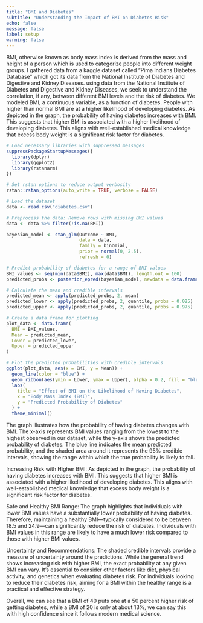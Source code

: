 ```yaml
---
title: "BMI and Diabetes"
subtitle: "Understanding the Impact of BMI on Diabetes Risk"
echo: false
message: false
label: setup
warning: false
---
```



BMI, otherwise known as body mass index is derived from the mass and height of a person which is used to categorize people into different weight groups. I gathered data from a kaggle dataset called "Pima Indians Diabetes Database" which got its data from the National Institute of Diabetes and Digestive and Kidney Diseases. using data from the National Institute of Diabetes and Digestive and Kidney Diseases, we seek to understand the correlation, if any, between different BMI levels and the risk of diabetes. We modeled BMI, a continuous variable, as a function of diabetes. People with  higher than normal BMI are at a higher likelihood of developing diabetes. As depicted in the graph, the probability of having diabetes increases with BMI. This suggests that higher BMI is associated with a higher likelihood of developing diabetes. This aligns with well-established medical knowledge that excess body weight is a significant risk factor for diabetes.



```r
# Load necessary libraries with suppressed messages
suppressPackageStartupMessages({
  library(dplyr)
  library(ggplot2)
  library(rstanarm)
})

# Set rstan options to reduce output verbosity
rstan::rstan_options(auto_write = TRUE, verbose = FALSE)

# Load the dataset
data <- read.csv("diabetes.csv")

# Preprocess the data: Remove rows with missing BMI values
data <- data %>% filter(!is.na(BMI))

bayesian_model <- stan_glm(Outcome ~ BMI, 
                           data = data, 
                           family = binomial, 
                           prior = normal(0, 2.5), 
                           refresh = 0)

# Predict probability of diabetes for a range of BMI values
BMI_values <- seq(min(data$BMI), max(data$BMI), length.out = 100)
predicted_probs <- posterior_epred(bayesian_model, newdata = data.frame(BMI = BMI_values))

# Calculate the mean and credible intervals
predicted_mean <- apply(predicted_probs, 2, mean)
predicted_lower <- apply(predicted_probs, 2, quantile, probs = 0.025)
predicted_upper <- apply(predicted_probs, 2, quantile, probs = 0.975)

# Create a data frame for plotting
plot_data <- data.frame(
  BMI = BMI_values,
  Mean = predicted_mean,
  Lower = predicted_lower,
  Upper = predicted_upper
)

# Plot the predicted probabilities with credible intervals
ggplot(plot_data, aes(x = BMI, y = Mean)) +
  geom_line(color = "blue") +
  geom_ribbon(aes(ymin = Lower, ymax = Upper), alpha = 0.2, fill = "blue") +
  labs(
    title = "Effect of BMI on the Likelihood of Having Diabetes",
    x = "Body Mass Index (BMI)",
    y = "Predicted Probability of Diabetes"
  ) +
  theme_minimal()
```




The graph illustrates how the probability of having diabetes changes with BMI. The x-axis represents BMI values ranging from the lowest to the highest observed in our dataset, while the y-axis shows the predicted probability of diabetes. The blue line indicates the mean predicted probability, and the shaded area around it represents the 95% credible intervals, showing the range within which the true probability is likely to fall.

Increasing Risk with Higher BMI: As depicted in the graph, the probability of having diabetes increases with BMI. This suggests that higher BMI is associated with a higher likelihood of developing diabetes. This aligns with well-established medical knowledge that excess body weight is a significant risk factor for diabetes.

Safe and Healthy BMI Range: The graph highlights that individuals with lower BMI values have a substantially lower probability of having diabetes. Therefore, maintaining a healthy BMI—typically considered to be between 18.5 and 24.9—can significantly reduce the risk of diabetes. Individuals with BMI values in this range are likely to have a much lower risk compared to those with higher BMI values.

Uncertainty and Recommendations: The shaded credible intervals provide a measure of uncertainty around the predictions. While the general trend shows increasing risk with higher BMI, the exact probability at any given BMI can vary. It’s essential to consider other factors like diet, physical activity, and genetics when evaluating diabetes risk. For individuals looking to reduce their diabetes risk, aiming for a BMI within the healthy range is a practical and effective strategy.

Overall, we can see that a BMI of 40 puts one at a 50 percent higher risk of getting diabetes, while a BMI of 20 is only at about 13%, we can say this with high confidence since it follows modern medical science.


